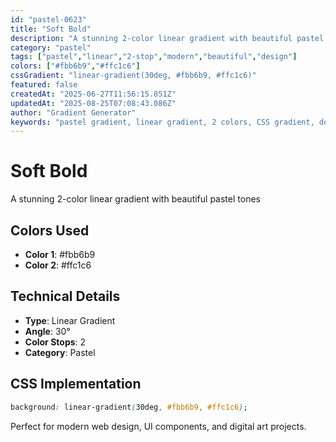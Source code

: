 ```yaml
---
id: "pastel-0623"
title: "Soft Bold"
description: "A stunning 2-color linear gradient with beautiful pastel tones"
category: "pastel"
tags: ["pastel","linear","2-stop","modern","beautiful","design"]
colors: ["#fbb6b9","#ffc1c6"]
cssGradient: "linear-gradient(30deg, #fbb6b9, #ffc1c6)"
featured: false
createdAt: "2025-06-27T11:56:15.851Z"
updatedAt: "2025-08-25T07:08:43.086Z"
author: "Gradient Generator"
keywords: "pastel gradient, linear gradient, 2 colors, CSS gradient, design, #fbb6b9, #ffc1c6"
---
```


# Soft Bold

A stunning 2-color linear gradient with beautiful pastel tones

## Colors Used
- **Color 1**: #fbb6b9
- **Color 2**: #ffc1c6

## Technical Details
- **Type**: Linear Gradient
- **Angle**: 30°
- **Color Stops**: 2
- **Category**: Pastel

## CSS Implementation
```css
background: linear-gradient(30deg, #fbb6b9, #ffc1c6);
```

Perfect for modern web design, UI components, and digital art projects.

